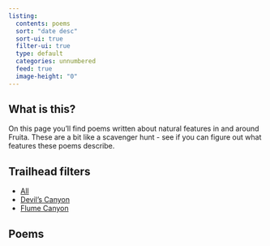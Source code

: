 ```yaml
---
listing:
  contents: poems
  sort: "date desc"
  sort-ui: true
  filter-ui: true
  type: default
  categories: unnumbered
  feed: true
  image-height: "0"
---
```


## What is this?

On this page you'll find poems written about natural features in and around Fruita. These are a bit like a scavenger hunt - see if you can figure out what features these poems describe. 

## Trailhead filters

- [All](https://sandstonesonnets.com)
- [Devil's Canyon](https://sandstonesonnets.com/#category=devil's%20canyon)
- [Flume Canyon](https://sandstonesonnets.com/#category=flume%20canyon)

## Poems
